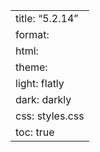 ---
title: "5.2.14"
format:
    html:
        theme:
            light: flatly
            dark: darkly
        css: styles.css
        toc: true
---